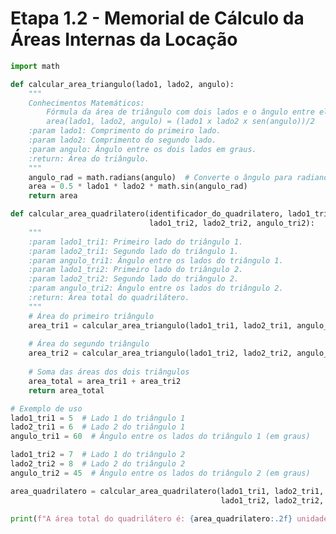 # Etapa 1.2 - Memorial de Cálculo da Áreas Internas da Locação

```python
import math

def calcular_area_triangulo(lado1, lado2, angulo):
    """
    Conhecimentos Matemáticos:
        Fórmula da área de triângulo com dois lados e o ângulo entre eles.
        area(lado1, lado2, angulo) = (lado1 x lado2 x sen(angulo))/2
    :param lado1: Comprimento do primeiro lado.
    :param lado2: Comprimento do segundo lado.
    :param angulo: Ângulo entre os dois lados em graus.
    :return: Área do triângulo.
    """
    angulo_rad = math.radians(angulo)  # Converte o ângulo para radianos
    area = 0.5 * lado1 * lado2 * math.sin(angulo_rad)
    return area

def calcular_area_quadrilatero(identificador_do_quadrilatero, lado1_tri1, lado2_tri1, angulo_tri1, 
                               lado1_tri2, lado2_tri2, angulo_tri2):
    """
    :param lado1_tri1: Primeiro lado do triângulo 1.
    :param lado2_tri1: Segundo lado do triângulo 1.
    :param angulo_tri1: Ângulo entre os lados do triângulo 1.
    :param lado1_tri2: Primeiro lado do triângulo 2.
    :param lado2_tri2: Segundo lado do triângulo 2.
    :param angulo_tri2: Ângulo entre os lados do triângulo 2.
    :return: Área total do quadrilátero.
    """
    # Área do primeiro triângulo
    area_tri1 = calcular_area_triangulo(lado1_tri1, lado2_tri1, angulo_tri1)
    
    # Área do segundo triângulo
    area_tri2 = calcular_area_triangulo(lado1_tri2, lado2_tri2, angulo_tri2)
    
    # Soma das áreas dos dois triângulos
    area_total = area_tri1 + area_tri2
    return area_total

# Exemplo de uso
lado1_tri1 = 5  # Lado 1 do triângulo 1
lado2_tri1 = 6  # Lado 2 do triângulo 1
angulo_tri1 = 60  # Ângulo entre os lados do triângulo 1 (em graus)

lado1_tri2 = 7  # Lado 1 do triângulo 2
lado2_tri2 = 8  # Lado 2 do triângulo 2
angulo_tri2 = 45  # Ângulo entre os lados do triângulo 2 (em graus)

area_quadrilatero = calcular_area_quadrilatero(lado1_tri1, lado2_tri1, angulo_tri1,
                                               lado1_tri2, lado2_tri2, angulo_tri2)

print(f"A área total do quadrilátero é: {area_quadrilatero:.2f} unidades quadradas")
```  

